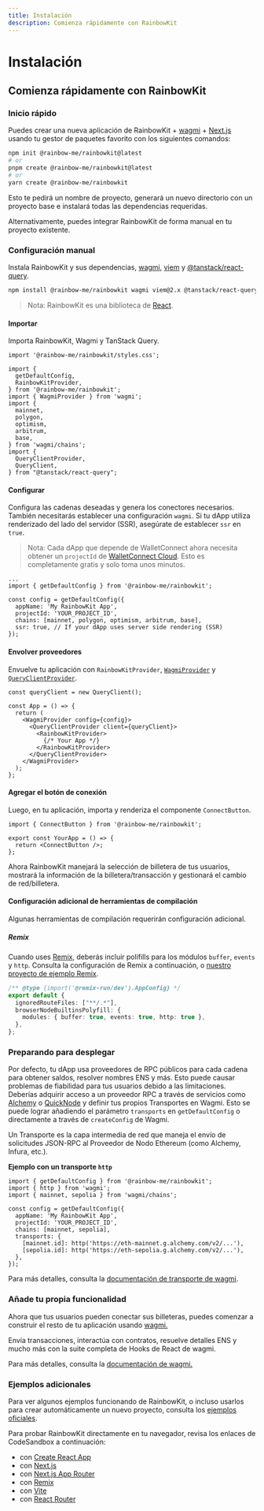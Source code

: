 ```yaml
---
title: Instalación
description: Comienza rápidamente con RainbowKit
---
```


# Instalación

## Comienza rápidamente con RainbowKit

### Inicio rápido

Puedes crear una nueva aplicación de RainbowKit + [wagmi](https://wagmi.sh) + [Next.js](https://nextjs.org) usando tu gestor de paquetes favorito con los siguientes comandos:

```bash
npm init @rainbow-me/rainbowkit@latest
# or
pnpm create @rainbow-me/rainbowkit@latest
# or
yarn create @rainbow-me/rainbowkit
```

Esto te pedirá un nombre de proyecto, generará un nuevo directorio con un proyecto base e instalará todas las dependencias requeridas.

Alternativamente, puedes integrar RainbowKit de forma manual en tu proyecto existente.

### Configuración manual

Instala RainbowKit y sus dependencias, [wagmi](https://wagmi.sh/), [viem](https://viem.sh) y [@tanstack/react-query](https://tanstack.com/query/v5).

```bash
npm install @rainbow-me/rainbowkit wagmi viem@2.x @tanstack/react-query
```

> Nota: RainbowKit es una biblioteca de [React](https://reactjs.org/).

#### Importar

Importa RainbowKit, Wagmi y TanStack Query.

```tsx
import '@rainbow-me/rainbowkit/styles.css';

import {
  getDefaultConfig,
  RainbowKitProvider,
} from '@rainbow-me/rainbowkit';
import { WagmiProvider } from 'wagmi';
import {
  mainnet,
  polygon,
  optimism,
  arbitrum,
  base,
} from 'wagmi/chains';
import {
  QueryClientProvider,
  QueryClient,
} from "@tanstack/react-query";
```

#### Configurar

Configura las cadenas deseadas y genera los conectores necesarios. También necesitarás establecer una configuración `wagmi`. Si tu dApp utiliza renderizado del lado del servidor (SSR), asegúrate de establecer `ssr` en `true`.

> Nota: Cada dApp que depende de WalletConnect ahora necesita obtener un `projectId` de [WalletConnect Cloud](https://cloud.walletconnect.com/). Esto es completamente gratis y solo toma unos minutos.

```tsx line=4-99
...
import { getDefaultConfig } from '@rainbow-me/rainbowkit';

const config = getDefaultConfig({
  appName: 'My RainbowKit App',
  projectId: 'YOUR_PROJECT_ID',
  chains: [mainnet, polygon, optimism, arbitrum, base],
  ssr: true, // If your dApp uses server side rendering (SSR)
});
```

#### Envolver proveedores

Envuelve tu aplicación con `RainbowKitProvider`, [`WagmiProvider`](https://wagmi.sh/react/api/WagmiProvider#wagmiprovider) y [`QueryClientProvider`](https://tanstack.com/query/v4/docs/framework/react/reference/QueryClientProvider).

```tsx
const queryClient = new QueryClient();

const App = () => {
  return (
    <WagmiProvider config={config}>
      <QueryClientProvider client={queryClient}>
        <RainbowKitProvider>
          {/* Your App */}
        </RainbowKitProvider>
      </QueryClientProvider>
    </WagmiProvider>
  );
};
```

#### Agregar el botón de conexión

Luego, en tu aplicación, importa y renderiza el componente `ConnectButton`.

```tsx
import { ConnectButton } from '@rainbow-me/rainbowkit';

export const YourApp = () => {
  return <ConnectButton />;
};
```

Ahora RainbowKit manejará la selección de billetera de tus usuarios, mostrará la información de la billetera/transacción y gestionará el cambio de red/billetera.

#### Configuración adicional de herramientas de compilación

Algunas herramientas de compilación requerirán configuración adicional.

##### Remix

Cuando uses [Remix](https://remix.run), deberás incluir polifills para los módulos `buffer`, `events` y `http`. Consulta la configuración de Remix a continuación, o [nuestro proyecto de ejemplo Remix](https://github.com/rainbow-me/rainbowkit/blob/main/examples/with-remix).

```ts
/** @type {import('@remix-run/dev').AppConfig} */
export default {
  ignoredRouteFiles: ["**/.*"],
  browserNodeBuiltinsPolyfill: {
    modules: { buffer: true, events: true, http: true },
  },
};
```

### Preparando para desplegar

Por defecto, tu dApp usa proveedores de RPC públicos para cada cadena para obtener saldos, resolver nombres ENS y más. Esto puede causar problemas de fiabilidad para tus usuarios debido a las limitaciones. Deberías adquirir acceso a un proveedor RPC a través de servicios como [Alchemy](https://www.alchemy.com/) o [QuickNode](https://www.quicknode.com/) y definir tus propios Transportes en Wagmi. Esto se puede lograr añadiendo el parámetro `transports` en `getDefaultConfig` o directamente a través de `createConfig` de Wagmi.

Un Transporte es la capa intermedia de red que maneja el envío de solicitudes JSON-RPC al Proveedor de Nodo Ethereum (como Alchemy, Infura, etc.).

**Ejemplo con un transporte `http`**

```tsx
import { getDefaultConfig } from '@rainbow-me/rainbowkit';
import { http } from 'wagmi';
import { mainnet, sepolia } from 'wagmi/chains';

const config = getDefaultConfig({
  appName: 'My RainbowKit App',
  projectId: 'YOUR_PROJECT_ID',
  chains: [mainnet, sepolia],
  transports: {
    [mainnet.id]: http('https://eth-mainnet.g.alchemy.com/v2/...'),
    [sepolia.id]: http('https://eth-sepolia.g.alchemy.com/v2/...'),
  },
});
```

Para más detalles, consulta la [documentación de transporte de wagmi](https://wagmi.sh/core/api/transports#transports).

### Añade tu propia funcionalidad

Ahora que tus usuarios pueden conectar sus billeteras, puedes comenzar a construir el resto de tu aplicación usando [wagmi.](https://wagmi.sh)

Envía transacciones, interactúa con contratos, resuelve detalles ENS y mucho más con la suite completa de Hooks de React de wagmi.

Para más detalles, consulta la [documentación de wagmi.](https://wagmi.sh)

### Ejemplos adicionales

Para ver algunos ejemplos funcionando de RainbowKit, o incluso usarlos para crear automáticamente un nuevo proyecto, consulta los [ejemplos oficiales](https://github.com/rainbow-me/rainbowkit/tree/main/examples).

Para probar RainbowKit directamente en tu navegador, revisa los enlaces de CodeSandbox a continuación:

- con [Create React App](https://codesandbox.io/p/sandbox/github/rainbow-me/rainbowkit/tree/main/examples/with-create-react-app)
- con [Next.js](https://codesandbox.io/p/sandbox/github/rainbow-me/rainbowkit/tree/main/examples/with-next)
- con [Next.js App Router](https://codesandbox.io/p/sandbox/github/rainbow-me/rainbowkit/tree/main/examples/with-next-app)
- con [Remix](https://codesandbox.io/p/sandbox/github/rainbow-me/rainbowkit/tree/main/examples/with-remix)
- con [Vite](https://codesandbox.io/p/sandbox/github/rainbow-me/rainbowkit/tree/main/examples/with-vite)
- con [React Router](https://codesandbox.io/p/sandbox/github/rainbow-me/rainbowkit/tree/main/examples/with-react-router)
